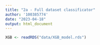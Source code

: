 ```yaml
---
title: "2a - Full dataset classificator"
author: '100385774'
date: "2023-04-18"
output: html_document
---
```


```r
XGB <- readRDS("data/XGB_model.rds")
```

```r

```

